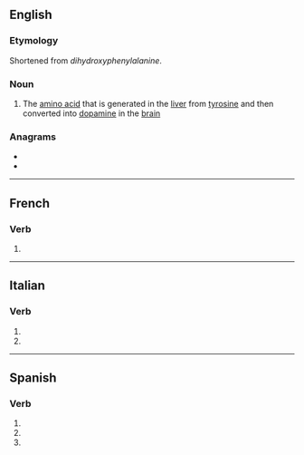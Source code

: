{{also|dopá|döpa}}

==English==

===Etymology===
Shortened from ''dihydroxyphenylalanine''.

===Noun===
{{en-noun|-}}

# The [[amino acid]] {{m|en|dihydroxyphenylalanine}} that is generated in the [[liver]] from [[tyrosine]] and then converted into [[dopamine]] in the [[brain]]

===Anagrams===
* {{l|en|DPOA}}
* {{l|en|PAOD}}

----

==French==

===Verb===
{{fr-verb-form}}

# {{inflection of|doper||3|s|phis|lang=fr}}

----

==Italian==

===Verb===
{{head|it|verb form}}

# {{inflection of|dopare||3|s|pres|indc|lang=it}}
# {{inflection of|dopare||2|s|impr|lang=it}}

----

==Spanish==

===Verb===
{{head|es|verb form}}

# {{es-verb form of|ending=ar|mood=imperative|sense=affirmative|pers=2|formal=no|number=singular|dopar}}
# {{es-verb form of|ending=ar|mood=indicative|tense=present|pers=2|formal=yes|number=singular|dopar}}
# {{es-verb form of|ending=ar|mood=indicative|tense=present|pers=3|number=singular|dopar}}